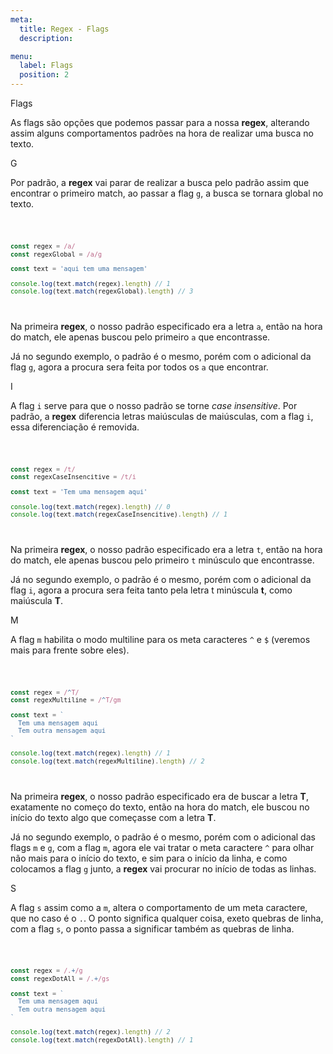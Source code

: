 ```yaml
---
meta:
  title: Regex - Flags
  description:

menu:
  label: Flags
  position: 2
---
```



<Heading>Flags</Heading>

As flags são opções que podemos passar para a nossa **regex**, alterando assim alguns comportamentos padrões na hora de realizar uma busca no texto.

<Heading as="h2">G</Heading>

Por padrão, a **regex** vai parar de realizar a busca pelo padrão assim que encontrar o primeiro match, ao passar a flag `g`, a busca se tornara global no texto.

<Code language="js">

```js
const regex = /a/
const regexGlobal = /a/g

const text = 'aqui tem uma mensagem'

console.log(text.match(regex).length) // 1
console.log(text.match(regexGlobal).length) // 3
```

</Code>

Na primeira **regex**, o nosso padrão especificado era a letra `a`, então na hora do match, ele apenas buscou pelo primeiro `a` que encontrasse.

Já no segundo exemplo, o padrão é o mesmo, porém com o adicional da flag `g`, agora a procura sera feita por todos os `a` que encontrar.

<Heading as="h2">I</Heading>

A flag `i` serve para que o nosso padrão se torne *case insensitive*. Por padrão, a **regex** diferencia letras maiúsculas de maiúsculas, com a flag `i`, essa diferenciação é removida.

<Code language="js">

```js
const regex = /t/
const regexCaseInsencitive = /t/i

const text = 'Tem uma mensagem aqui'

console.log(text.match(regex).length) // 0
console.log(text.match(regexCaseInsencitive).length) // 1
```

</Code>

Na primeira **regex**, o nosso padrão especificado era a letra `t`, então na hora do match, ele apenas buscou pelo primeiro `t` minúsculo que encontrasse.

Já no segundo exemplo, o padrão é o mesmo, porém com o adicional da flag `i`, agora a procura sera feita tanto pela letra t minúscula **t**, como maiúscula **T**.

<Heading as="h2">M</Heading>

A flag `m` habilita o modo multiline para os meta caracteres `^` e `$` (veremos mais para frente sobre eles).

<Code language="js">

```js
const regex = /^T/
const regexMultiline = /^T/gm

const text = `
  Tem uma mensagem aqui
  Tem outra mensagem aqui
`

console.log(text.match(regex).length) // 1
console.log(text.match(regexMultiline).length) // 2
```

</Code>

Na primeira **regex**, o nosso padrão especificado era de buscar a letra **T**, exatamente no começo do texto, então na hora do match, ele buscou no início do texto algo que começasse com a letra **T**.

Já no segundo exemplo, o padrão é o mesmo, porém com o adicional das flags `m` e `g`, com a flag `m`, agora ele vai tratar o meta caractere `^` para olhar não mais para o início do texto, e sim para o início da linha, e como colocamos a flag `g` junto, a **regex** vai procurar no início de todas as linhas.

<Heading as="h2">S</Heading>

A flag `s` assim como a `m`, altera o comportamento de um meta caractere, que no caso é o `.`. O ponto significa qualquer coisa, exeto quebras de linha, com a flag `s`, o ponto passa a significar também as quebras de linha.

<Code language="js">

```js
const regex = /.+/g
const regexDotAll = /.+/gs

const text = `
  Tem uma mensagem aqui
  Tem outra mensagem aqui
`

console.log(text.match(regex).length) // 2
console.log(text.match(regexDotAll).length) // 1
```

</Code>
